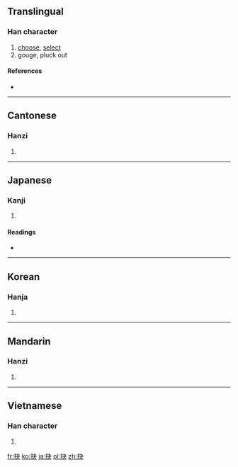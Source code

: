 {{also|刔}}
==Translingual==

===Han character===
{{Han char|rn=64|rad=手|as=04|sn=7|four=5503<sub>0</sub>|canj=手木大 (QDK)}}

# [[choose]], [[select]]
# gouge, pluck out

====References====
* {{Han ref|kx=0420.200|dkj=11873|dj=0767.210|hdz=31844.060|uh=6289|ud=25225|bh=A7E0|bd=42976}}

----

==Cantonese==

===Hanzi===
{{yue-hanzi|jyut=|y=kyut3}}

# {{defn|Cantonese|sort=手04}}

----

==Japanese==

===Kanji===
{{ja-kanji|grade=|rs=手04}}

# {{defn|Japanese|sort=手04}}

====Readings====
* {{ja-readings|on=[[けつ]] (ketsu)|kun=[[えぐる]] (eguru)}}

----

==Korean==

===Hanja===
{{ko-hanja|hangeul=결|eumhun=|rv=gyeol|mr=kyŏl|y=kyel}}

# {{defn|Korean|sort=手04}}

----

==Mandarin==

===Hanzi===
{{cmn-hanzi|pin=[[jué]] ([[jue2]])|wg=chüeh<sup>2</sup>}}

# {{defn|Mandarin|sort=手04}}

----

==Vietnamese==

===Han character===
{{vi-hantu|[[quyết]], [[khoét]], [[quét]], [[quẹt]], [[quạt]]|rs=手04}}

# {{defn|Vietnamese|sort=手04}}

[[fr:抉]]
[[ko:抉]]
[[ja:抉]]
[[pl:抉]]
[[zh:抉]]